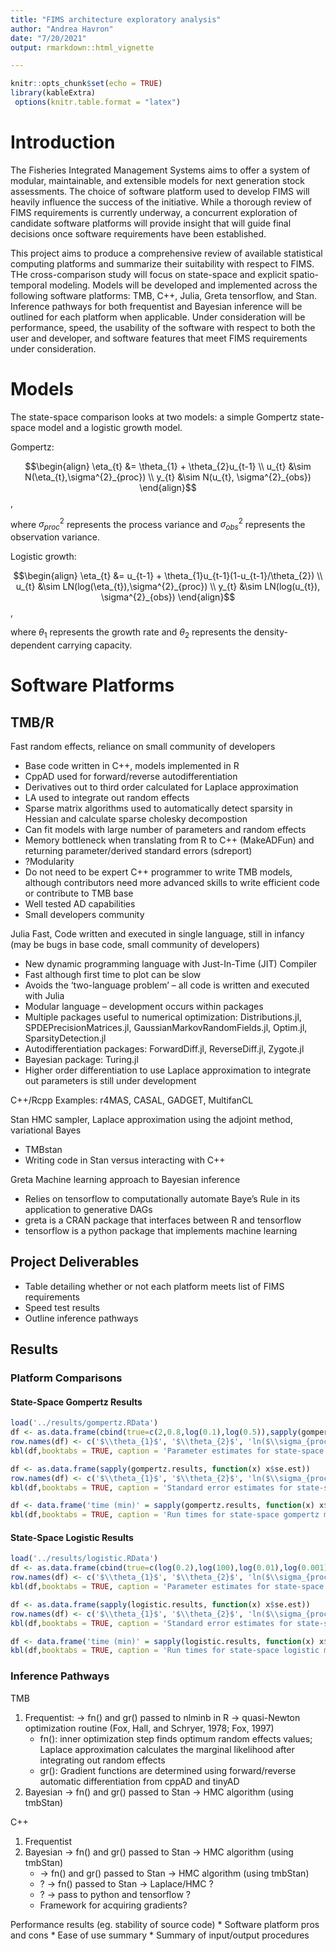 ```yaml
---
title: "FIMS architecture exploratory analysis"
author: "Andrea Havron"
date: "7/20/2021"
output: rmarkdown::html_vignette

---
```


```r
knitr::opts_chunk$set(echo = TRUE)
library(kableExtra)
 options(knitr.table.format = "latex") 
```


# Introduction

The Fisheries Integrated Management Systems aims to offer a system of modular, maintainable, and extensible models for next generation stock assessments. The choice of software platform used to develop FIMS will heavily influence the success of the initiative. While a thorough review of FIMS requirements is currently underway, a concurrent exploration of candidate software platforms will provide insight that will guide final decisions once software requirements have been established.

This project aims to produce a comprehensive review of available statistical computing platforms and summarize their suitability with respect to FIMS. THe cross-comparison study will focus on state-space and explicit spatio-temporal modeling. Models will be developed and implemented across the following software platforms: TMB, C++, Julia, Greta tensorflow, and Stan. Inference pathways for both frequentist and Bayesian inference will be outlined for each platform when applicable. Under consideration will be performance, speed, the usability of the software with respect to both the user and developer, and software features that meet FIMS requirements under consideration.

# Models

The state-space comparison looks at two models: a simple Gompertz state-space model and a logistic growth model.

Gompertz:

$$\begin{align}
\eta_{t} &= \theta_{1} + \theta_{2}u_{t-1} \\
u_{t} &\sim N(\eta_{t},\sigma^{2}_{proc}) \\
y_{t} &\sim N(u_{t}, \sigma^{2}_{obs})
\end{align}$$,

where $\sigma^{2}_{proc}$ represents the process variance and $\sigma^{2}_{obs}$ represents the observation variance.

Logistic growth:

$$\begin{align}
\eta_{t} &= u_{t-1} + \theta_{1}u_{t-1}(1-u_{t-1}/\theta_{2}) \\
u_{t} &\sim LN(log(\eta_{t}),\sigma^{2}_{proc}) \\
y_{t} &\sim LN(log(u_{t}), \sigma^{2}_{obs})
\end{align}$$,

where $\theta_{1}$ represents the growth rate and $\theta_{2}$ represents the density-dependent carrying capacity.

# Software Platforms
## TMB/R
Fast random effects, reliance on small community of developers

* Base code written in C++, models implemented in R
* CppAD used for forward/reverse autodifferentiation
* Derivatives out to third order calculated for Laplace approximation
* LA used to integrate out random effects
* Sparse matrix algorithms used to automatically detect sparsity in Hessian and calculate sparse cholesky decompostion
* Can fit models with large number of parameters and random effects
* Memory bottleneck when translating from R to C++ (MakeADFun) and returning parameter/derived standard errors (sdreport)
* ?Modularity
* Do not need to be expert C++ programmer to write TMB models, although contributors need more advanced skills to write efficient code or contribute to TMB base
* Well tested AD capabilities
* Small developers community

Julia
Fast, Code written and executed in single language, still in infancy (may be bugs in base code, small community of developers)

* New dynamic programming language with Just-In-Time (JIT) Compiler
* Fast although first time to plot can be slow
* Avoids the ‘two-language problem’ – all code is written and executed with Julia
* Modular language – development occurs within packages
* Multiple packages useful to numerical optimization: Distributions.jl, SPDEPrecisionMatrices.jl, GaussianMarkovRandomFields.jl, Optim.jl, SparsityDetection.jl
* Autodifferentiation packages: ForwardDiff.jl, ReverseDiff.jl, Zygote.jl
* Bayesian package: Turing.jl
* Higher order differentiation to use Laplace approximation to integrate out parameters is still under development

C++/Rcpp
Examples: r4MAS, CASAL, GADGET, MultifanCL

Stan
HMC sampler, Laplace approximation using the adjoint method, variational Bayes

* TMBstan
* Writing code in Stan versus interacting with C++

Greta
Machine learning approach to Bayesian inference

* Relies on tensorflow to computationally automate Baye’s Rule in its application to generative DAGs
* greta is a CRAN package that interfaces between R and tensorflow
* tensorflow is a python package that implements machine learning

## Project Deliverables
      
* Table detailing whether or not each platform meets list of FIMS requirements
* Speed test results
* Outline inference pathways

## Results

### Platform Comparisons

#### State-Space Gompertz Results
```r
load('../results/gompertz.RData')
df <- as.data.frame(cbind(true=c(2,0.8,log(0.1),log(0.5)),sapply(gompertz.results, function(x) x$par.est)))
row.names(df) <- c('$\\theta_{1}$', '$\\theta_{2}$', 'ln($\\sigma_{proc}$)','ln($\\sigma_{obs}$)')
kbl(df,booktabs = TRUE, caption = 'Parameter estimates for state-space gompertz model', digits = 3, label = 'SSgompMu')

df <- as.data.frame(sapply(gompertz.results, function(x) x$se.est))
row.names(df) <- c('$\\theta_{1}$', '$\\theta_{2}$', 'ln($\\sigma_{proc}$)','ln($\\sigma_{obs}$)')
kbl(df,booktabs = TRUE, caption = 'Standard error estimates for state-space gompertz model', digits = 3, label = 'SSgompSE')

df <- data.frame('time (min)' = sapply(gompertz.results, function(x) x$time))
kbl(df,booktabs = TRUE, caption = 'Run times for state-space gompertz model', digits = 3, label = 'SSgompTime')
```


#### State-Space Logistic Results
```r
load('../results/logistic.RData')
df <- as.data.frame(cbind(true=c(log(0.2),log(100),log(0.01),log(0.001)),sapply(logistic.results, function(x) x$par.est)))
row.names(df) <- c('$\\theta_{1}$', '$\\theta_{2}$', 'ln($\\sigma_{proc}$)','ln($\\sigma_{obs}$)')
kbl(df,booktabs = TRUE, caption = 'Parameter estimates for state-space logistic model', digits = 3, label = 'SSlogMu')

df <- as.data.frame(sapply(logistic.results, function(x) x$se.est))
row.names(df) <- c('$\\theta_{1}$', '$\\theta_{2}$', 'ln($\\sigma_{proc}$)','ln($\\sigma_{obs}$)')
kbl(df,booktabs = TRUE, caption = 'Standard error estimates for state-space logistic model', digits = 3, label = 'SSlogSE')

df <- data.frame('time (min)' = sapply(logistic.results, function(x) x$time))
kbl(df,booktabs = TRUE, caption = 'Run times for state-space logistic model', digits = 3, label = 'SSlogTime')
```


### Inference Pathways

TMB

1. Frequentist: -> fn() and gr() passed to nlminb in R -> quasi-Newton optimization routine (Fox, Hall, and Schryer, 1978; Fox, 1997)
    + fn(): inner optimization step finds optimum random effects values; Laplace approximation calculates the marginal likelihood after integrating out random effects
    + gr(): Gradient functions are determined using forward/reverse automatic differentiation from cppAD and tinyAD
2. Bayesian -> fn() and gr() passed to Stan -> HMC algorithm (using tmbStan)

C++

1. Frequentist
2. Bayesian -> fn() and gr() passed to Stan -> HMC algorithm (using tmbStan)
    + -> fn() and gr() passed to Stan -> HMC algorithm (using tmbStan)
    + ? -> fn() passed to Stan -> Laplace/HMC ?
    + ? -> pass to python and tensorflow ?
    + Framework for acquiring gradients?

Performance results (eg. stability of source code)
  *       Software platform pros and cons
  *       Ease of use summary
  *       Summary of input/output  procedures

